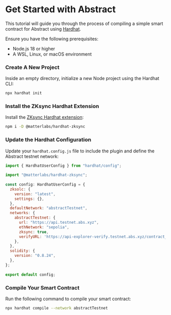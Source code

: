 
# Get Started with Abstract

This tutorial will guide you through the process of compiling a simple smart contract for Abstract using [Hardhat](https://hardhat.org).

Ensure you have the following prerequisites:
- Node.js 18 or higher
- A WSL, Linux, or macOS environment

<Steps>

### Create A New Project

Inside an empty directory, initialize a new Node project using the Hardhat CLI:

```bash
npx hardhat init
```

### Install the ZKsync Hardhat Extension

Install the [ZKsync Hardhat extension](https://docs.zksync.io/build/tooling/hardhat/hardhat-zksync):

```bash
npm i -D @matterlabs/hardhat-zksync
```

### Update the Hardhat Configuration

Update your `hardhat.config.js` file to include the plugin and define the Abstract testnet network:

```javascript
import { HardhatUserConfig } from "hardhat/config";
 
import "@matterlabs/hardhat-zksync";
 
const config: HardhatUserConfig = {
  zksolc: {
    version: "latest",
    settings: {},
  },
  defaultNetwork: "abstractTestnet",
  networks: {
    abstractTestnet: {
      url: "https://api.testnet.abs.xyz",
      ethNetwork: "sepolia",
      zksync: true,
      verifyURL: 'https://api-explorer-verify.testnet.abs.xyz/contract_verification',
    },
  },
  solidity: {
    version: "0.8.24",
  },
};
 
export default config;
```

### Compile Your Smart Contract

Run the following command to compile your smart contract:

```bash
npx hardhat compile --network abstractTestnet
```

</Steps>

